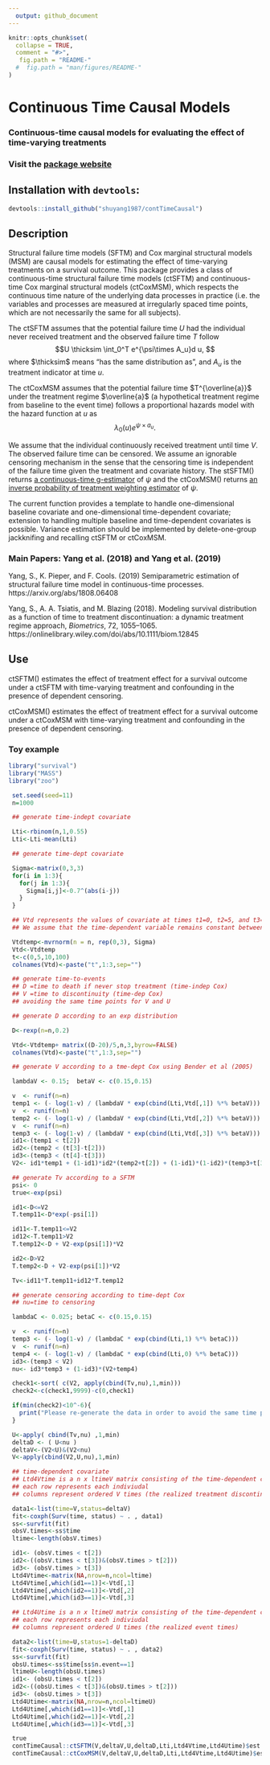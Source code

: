 ```yaml
---
  output: github_document
---
```


<!-- rmarkdown v1 -->

<!-- README.md is generated from README.Rmd. Please edit that file -->

```r
knitr::opts_chunk$set(
  collapse = TRUE,
  comment = "#>",
   fig.path = "README-"
  #  fig.path = "man/figures/README-"
)
```

# Continuous Time Causal Models

### Continuous-time causal models for evaluating the effect of time-varying treatments  

### Visit the [package website](https://github.com/shuyang1987/contTimeCausal)

## Installation with `devtools`:

```r
devtools::install_github("shuyang1987/contTimeCausal")
```

## Description




Structural failure time models (SFTM) and Cox marginal structural models (MSM) are causal models for estimating the effect of time-varying treatments on a survival outcome. 
This package provides a class of continuous-time structural failure time models (ctSFTM) and continuous-time Cox marginal structural models (ctCoxMSM), which respects the continuous time nature of the underlying data processes in practice (i.e. the variables and processes are measured at irregularly spaced time points, which are not necessarily the same for all subjects). 

The ctSFTM assumes that the potential failure time $U$ had the individual never received treatment and the observed failure time $T$ follow
$$U \thicksim \int_0^T e^{\psi\times A_u}d u, $$
where $\thicksim$ means "has the same distribution as", and $A_u$ is the treatment indicator at time $u$.

The ctCoxMSM assumes that the potential failure time 
$T^{\overline{a}}$ under the treatment regime $\overline{a}$ (a hypothetical treatment regime from baseline to the event time) follows a proportional hazards model with the hazard function at $u$ as $$\lambda_0(u)e^{\psi\times a_u}.$$

We assume that the individual continuously received treatment until time $V$. The observed failure time can be censored. We assume an ignorable censoring mechanism in the sense that the censoring time is independent of the failure time given the treatment and covariate history. The stSFTM() returns [a continuous-time g-estimator](https://arxiv.org/abs/1808.06408)
of $\psi$ and the ctCoxMSM() returns [an inverse probability of treatment weighting estimator](https://onlinelibrary.wiley.com/doi/abs/10.1111/biom.12845) of $\psi$.

The current function provides a template to handle one-dimensional baseline covariate and one-dimensional time-dependent covariate; extension to handling multiple baseline  and  time-dependent covariates is possible. Variance estimation should be implemented by delete-one-group jackknifing and recalling ctSFTM or ctCoxMSM.



### Main Papers: Yang et al. (2018) and Yang et al. (2019)

Yang, S., K. Pieper, and F. Cools. (2019) Semiparametric estimation of structural failure time model in continuous-time processes. https://arxiv.org/abs/1808.06408

Yang, S., A. A. Tsiatis, and M. Blazing (2018). Modeling survival distribution as a function of time to treatment discontinuation: a dynamic treatment regime approach, *Biometrics*,
 72, 1055--1065. https://onlinelibrary.wiley.com/doi/abs/10.1111/biom.12845


## Use

ctSFTM()   estimates the effect of treatment effect for a survival outcome under a ctSFTM with time-varying treatment and confounding in the presence of dependent censoring.

ctCoxMSM() estimates the effect of treatment effect for a survival outcome under a ctCoxMSM with time-varying treatment and confounding in the presence of dependent censoring.


### Toy example

```r
library("survival")
library("MASS")
library("zoo")

 set.seed(seed=11)
 n=1000

 ## generate time-indept covariate

 Lti<-rbinom(n,1,0.55)
 Lti<-Lti-mean(Lti)

 ## generate time-dept covariate

 Sigma<-matrix(0,3,3)
 for(i in 1:3){
   for(j in 1:3){
     Sigma[i,j]<-0.7^(abs(i-j))
   }
 }

 ## Vtd represents the values of covariate at times t1=0, t2=5, and t3=10.
 ## We assume that the time-dependent variable remains constant between measurements.

 Vtdtemp<-mvrnorm(n = n, rep(0,3), Sigma)
 Vtd<-Vtdtemp
 t<-c(0,5,10,100)
 colnames(Vtd)<-paste("t",1:3,sep="")

 ## generate time-to-events
 ## D =time to death if never stop treatment (time-indep Cox)
 ## V =time to discontinuity (time-dep Cox)
 ## avoiding the same time points for V and U

 ## generate D according to an exp distribution

 D<-rexp(n=n,0.2)

 Vtd<-Vtdtemp+ matrix((D-20)/5,n,3,byrow=FALSE)
 colnames(Vtd)<-paste("t",1:3,sep="")

 ## generate V according to a tme-dept Cox using Bender et al (2005)

 lambdaV <- 0.15;  betaV <- c(0.15,0.15)

 v  <- runif(n=n)
 temp1 <- (- log(1-v) / (lambdaV * exp(cbind(Lti,Vtd[,1]) %*% betaV)))
 v  <- runif(n=n)
 temp2 <- (- log(1-v) / (lambdaV * exp(cbind(Lti,Vtd[,2]) %*% betaV)))
 v  <- runif(n=n)
 temp3 <- (- log(1-v) / (lambdaV * exp(cbind(Lti,Vtd[,3]) %*% betaV)))
 id1<-(temp1 < t[2])
 id2<-(temp2 < (t[3]-t[2]))
 id3<-(temp3 < (t[4]-t[3]))
 V2<- id1*temp1 + (1-id1)*id2*(temp2+t[2]) + (1-id1)*(1-id2)*(temp3+t[3])

 ## generate Tv according to a SFTM
 psi<- 0
 true<-exp(psi)

 id1<-D<=V2
 T.temp11<-D*exp(-psi[1])

 id11<-T.temp11<=V2
 id12<-T.temp11>V2
 T.temp12<-D + V2-exp(psi[1])*V2

 id2<-D>V2
 T.temp2<-D + V2-exp(psi[1])*V2

 Tv<-id11*T.temp11+id12*T.temp12

 ## generate censoring according to time-dept Cox
 ## nu=time to censoring

 lambdaC <- 0.025; betaC <- c(0.15,0.15)

 v  <- runif(n=n)
 temp3 <- (- log(1-v) / (lambdaC * exp(cbind(Lti,1) %*% betaC)))
 v  <- runif(n=n)
 temp4 <- (- log(1-v) / (lambdaC * exp(cbind(Lti,0) %*% betaC)))
 id3<-(temp3 < V2)
 nu<- id3*temp3 + (1-id3)*(V2+temp4)

 check1<-sort( c(V2, apply(cbind(Tv,nu),1,min)))
 check2<-c(check1,9999)-c(0,check1)

 if(min(check2)<10^-6){
   print("Please re-generate the data in order to avoid the same time points for V and U")
 }

 U<-apply( cbind(Tv,nu) ,1,min)
 deltaD <- ( U<nu )
 deltaV<-(V2<U)&(V2<nu)
 V<-apply(cbind(V2,U,nu),1,min)

 ## time-dependent covariate
 ## Ltd4Vtime is a n x ltimeV matrix consisting of the time-dependent cov
 ## each row represents each indiviudal
 ## columns represent ordered V times (the realized treatment discontinuation times)

 data1<-list(time=V,status=deltaV)
 fit<-coxph(Surv(time, status) ~ . , data1)
 ss<-survfit(fit)
 obsV.times<-ss$time
 ltime<-length(obsV.times)

 id1<- (obsV.times < t[2])
 id2<-((obsV.times < t[3])&(obsV.times > t[2]))
 id3<- (obsV.times > t[3])
 Ltd4Vtime<-matrix(NA,nrow=n,ncol=ltime)
 Ltd4Vtime[,which(id1==1)]<-Vtd[,1]
 Ltd4Vtime[,which(id2==1)]<-Vtd[,2]
 Ltd4Vtime[,which(id3==1)]<-Vtd[,3]

 ## Ltd4Utime is a n x ltimeU matrix consisting of the time-dependent cov
 ## each row represents each indiviudal
 ## columns represent ordered U times (the realized event times)

 data2<-list(time=U,status=1-deltaD)
 fit<-coxph(Surv(time, status) ~ . , data2)
 ss<-survfit(fit)
 obsU.times<-ss$time[ss$n.event==1]
 ltimeU<-length(obsU.times)
 id1<- (obsU.times < t[2])
 id2<-((obsU.times < t[3])&(obsU.times > t[2]))
 id3<- (obsU.times > t[3])
 Ltd4Utime<-matrix(NA,nrow=n,ncol=ltimeU)
 Ltd4Utime[,which(id1==1)]<-Vtd[,1]
 Ltd4Utime[,which(id2==1)]<-Vtd[,2]
 Ltd4Utime[,which(id3==1)]<-Vtd[,3]

 true
 contTimeCausal::ctSFTM(V,deltaV,U,deltaD,Lti,Ltd4Vtime,Ltd4Utime)$est
 contTimeCausal::ctCoxMSM(V,deltaV,U,deltaD,Lti,Ltd4Vtime,Ltd4Utime)$est
```


